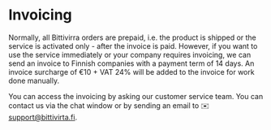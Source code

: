 # Invoicing

Normally, all Bittivirra orders are prepaid, i.e. the product is shipped or the service is activated only - after the invoice is paid. However, if you want to use the service immediately or your company requires invoicing, we can send an invoice to Finnish companies with a payment term of 14 days. An invoice surcharge of €10 + VAT 24% will be added to the invoice for work done manually.

You can access the invoicing by asking our customer service team. You can contact us via the chat window or by sending an email to :envelope: [support@bittivirta.fi](mailto:support@bittivirta.fi).
